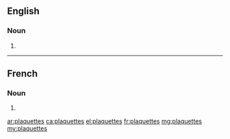 ==English==

===Noun===
{{head|en|noun plural form}}

# {{plural of|plaquette|lang=en}}

----

==French==

===Noun===
{{head|fr|noun plural form|g=f}}

# {{plural of|plaquette|lang=fr}}

[[ar:plaquettes]]
[[ca:plaquettes]]
[[el:plaquettes]]
[[fr:plaquettes]]
[[mg:plaquettes]]
[[my:plaquettes]]